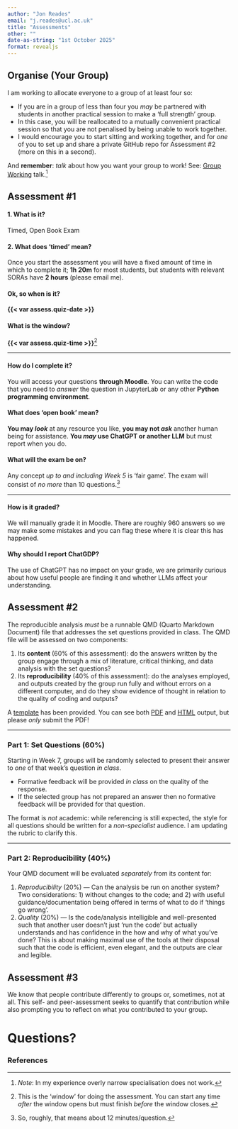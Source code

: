 ```yaml
---
author: "Jon Reades"
email: "j.reades@ucl.ac.uk"
title: "Assessments"
other: ""
date-as-string: "1st October 2025"
format: revealjs
---
```


## Organise (Your Group)

I am working to allocate everyone to a group of at least four so:

- If you are in a group of less than four you *may* be partnered with students in another practical session to make a 'full strength' group. 
- In this case, you will be reallocated to a mutually convenient practical session so that you are not penalised by being unable to work together.
- I would encourage you to start sitting and working together, and for *one* of you to set up and share a private GitHub repo for Assessment #2 (more on this in a second).

And **remember**: *talk* about how you want your group to work! See: [Group Working](https://jreades.github.io/fsds/sessions/week1.html#class) talk.^[*Note*: In my experience overly narrow specialisation does not work.]

## Assessment #1

#### 1. What is it?

Timed, Open Book Exam

#### 2. What does 'timed' mean?

Once you start the assessment you will have a fixed amount of time in which to complete it; **1h 20m** for most students, but students with relevant SORAs have **2 hours** (please email me).

#### Ok, so when is it?

**{{< var assess.quiz-date >}}**

#### What is the window?

**{{< var assess.quiz-time >}}**^[This is the 'window' for doing the assessment. You can start any time *after* the window opens but must finish *before* the window closes.]

---

#### How do I complete it?

You will access your questions **through Moodle**. You can write the code that you need to *answer* the question in JupyterLab or any other **Python programming environment**. 

#### What does 'open book' mean?

**You may *look*** at any resource you like, **you may not *ask*** another human being for assistance. **You *may* use ChatGPT or another LLM** but must report when you do.

#### What will the exam be on?

Any concept *up to and including Week 5* is 'fair game'. The exam will consist of *no more* than 10 questions.^[So, roughly, that means about 12 minutes/question.] 

---

#### How is it graded?

We will manually grade it in Moodle. There are roughly 960 answers so we may make some mistakes and you can flag these where it is clear this has happened.

#### Why should I report ChatGDP?

The use of ChatGPT has no impact on your grade, we are primarily curious about how useful people are finding it and whether LLMs affect your understanding.

## Assessment #2

The reproducible analysis *must* be a runnable QMD (Quarto Markdown Document) file that addresses the set questions provided in class. The QMD file will be assessed on two components:

1. Its **content** (60% of this assessment): do the answers written by the group engage through a mix of literature, critical thinking, and data analysis with the set questions?
2. Its **reproducibility** (40% of this assessment): do the analyses employed, and outputs created by the group run fully and without errors on a different computer, and do they show evidence of thought in relation to the quality of coding and outputs?

A [template](https://github.com/jreades/fsds/blob/master/assessments/Group_Work.qmd) has been provided. You can see both [PDF](https://jreades.github.io/fsds/assessments/Group_Work.pdf) and [HTML](https://jreades.github.io/fsds/assessments/Group_Work.html) output, but please *only* submit the PDF!

---

### Part 1: Set Questions (60%)

Starting in Week 7, groups will be randomly selected to present their answer to *one* of that week's question *in class*. 

- Formative feedback will be provided *in class* on the quality of the response.
- If the selected group has not prepared an answer then no formative feedback will be provided for that question.

The format is *not* academic: while referencing is still expected, the style for all questions should be written for a *non-specialist* audience. I am updating the rubric to clarify this.

---

### Part 2: Reproducibility (40%)

Your QMD document will be evaluated *separately* from its content for:

1. *Reproducibility* (20%) — Can the analysis be run on another system? Two considerations: 1) without changes to the code; and 2) with useful guidance/documentation being offered in terms of what to do if ‘things go wrong’.
2. *Quality* (20%) — Is the code/analysis intelligible and well-presented such that another user doesn’t just ‘run the code’ but actually understands and has confidence in the how and why of what you've done? This is about making maximal use of the tools at their disposal such that the code is efficient, even elegant, and the outputs are clear and legible.

## Assessment #3

We know that people contribute differently to groups or, sometimes, not at all. This self- and peer-assessment seeks to quantify that contribution while also prompting you to reflect on what *you* contributed to your group. 

# Questions? {background-image="/img/web/title-slide.png" background-color="#f7eff5" background-opacity="0.2"}

<h3>References</h3>
